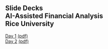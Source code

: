 ## Slide Decks<br>AI-Assisted Financial Analysis<br>Rice University<br>

[Day 1](day1.html){target="_blank"} [(pdf)](pdfs/day1.pdf){target="_blank"} <br>
[Day 2](day2.html){target="_blank"} [(pdf)](pdfs/day2.pdf){target="_blank"} <br>
